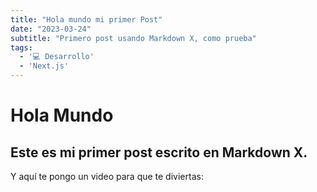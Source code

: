 ```yaml
---
title: "Hola mundo mi primer Post"
date: "2023-03-24"
subtitle: "Primero post usando Markdown X, como prueba"
tags:
  - '💻 Desarrollo'
  - 'Next.js'
---
```


# Hola Mundo

## Este es mi primer post escrito en Markdown X.

Y aquí te pongo un video para que te diviertas:

<Tube episode="8sGPpkji3PQ" />